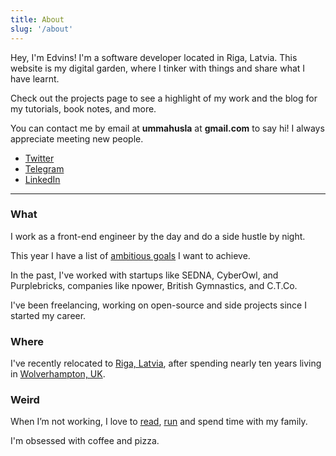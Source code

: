 ---
title: About
slug: '/about'
---

Hey, I'm Edvins! I'm a software developer located in Riga, Latvia. This website is my digital garden, where I tinker with things and share what I have learnt.

Check out the projects page to see a highlight of my work and the blog for my tutorials, book notes, and more.

You can contact me by email at <strong>ummahusla</strong> at <strong>gmail.com</strong> to say hi! I always appreciate meeting new people.

- [Twitter](https://twitter.com/edvinsantonovs/)
- [Telegram](https://t.me/edvins/)
- [LinkedIn](https://www.linkedin.com/in/edvinsantonovs/)

---

### What

I work as a front-end engineer by the day and do a side hustle by night.

This year I have a list of [ambitious goals](/list-of-goals-for-2022) I want to achieve.

In the past, I've worked with startups like SEDNA, CyberOwl, and Purplebricks, companies like npower, British Gymnastics, and C.T.Co.

I've been freelancing, working on open-source and side projects since I started my career.

### Where

I've recently relocated to [Riga, Latvia](https://en.wikipedia.org/wiki/Riga), after spending nearly ten years living in [Wolverhampton, UK](https://en.wikipedia.org/wiki/Wolverhampton).

### Weird

When I’m not working, I love to [read](https://www.goodreads.com/user/show/80549857-edvins-antonovs), [run](https://www.strava.com/athletes/29502472) and spend time with my family.

I'm obsessed with coffee and pizza.
